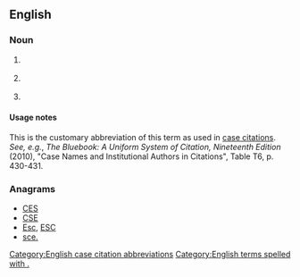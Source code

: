 {{also|Appendix:Variations of "sec"}}
==English==

===Noun===
{{en-noun|?}}

# {{context|legal|lang=en}} {{abbreviation of|security|lang=en}}
# {{context|legal|lang=en}} {{abbreviation of|securities|lang=en}}
# {{abbreviation of|section|lang=en}}

====Usage notes====
This is the customary abbreviation of this term as used in [[case citation]]s. ''See, e.g.'', ''The Bluebook: A Uniform System of Citation, Nineteenth Edition'' (2010), "Case Names and Institutional Authors in Citations", Table T6, p. 430-431.

===Anagrams===
* [[CES#English|CES]]
* [[CSE#English|CSE]]
* [[Esc#English|Esc]], [[ESC#English|ESC]]
* [[sce.#English|sce.]]

[[Category:English case citation abbreviations]]
[[Category:English terms spelled with .]]